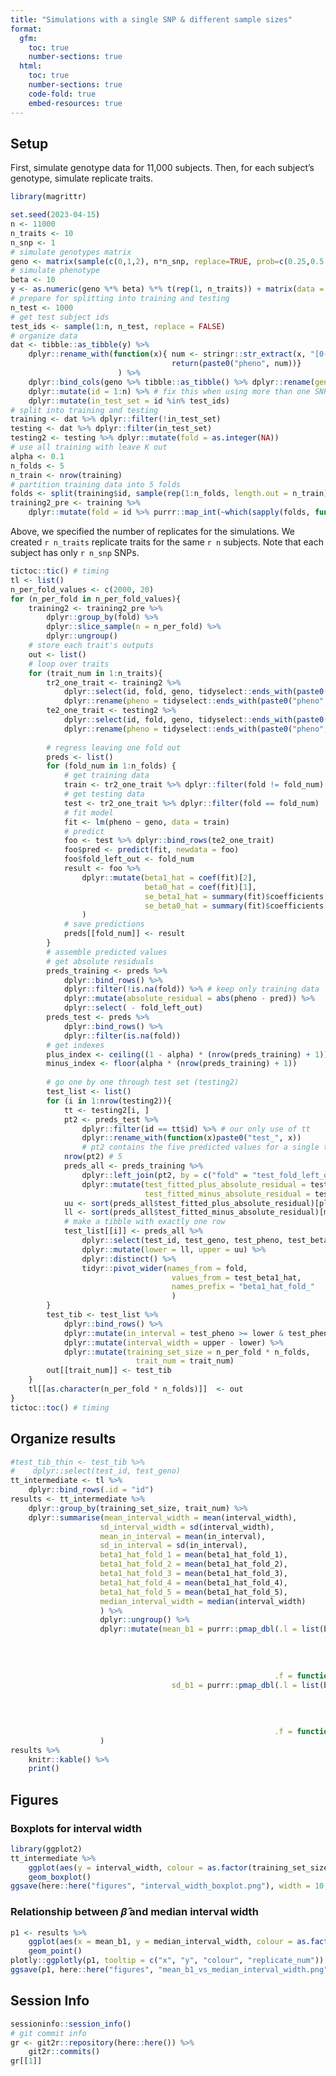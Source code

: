 ```yaml
---
title: "Simulations with a single SNP & different sample sizes"
format:
  gfm:
    toc: true
    number-sections: true
  html: 
    toc: true
    number-sections: true
    code-fold: true
    embed-resources: true
---
```


## Setup

First, simulate genotype data for 11,000 subjects. Then, for each subject's genotype, simulate replicate traits.

```r
library(magrittr)
```



```r
set.seed(2023-04-15)
n <- 11000
n_traits <- 10
n_snp <- 1
# simulate genotypes matrix
geno <- matrix(sample(c(0,1,2), n*n_snp, replace=TRUE, prob=c(0.25,0.5,0.25)), nrow=n, ncol=n_snp)
# simulate phenotype
beta <- 10
y <- as.numeric(geno %*% beta) %*% t(rep(1, n_traits)) + matrix(data = rnorm(n * n_traits), nrow = n, ncol = n_traits)
# prepare for splitting into training and testing
n_test <- 1000
# get test subject ids
test_ids <- sample(1:n, n_test, replace = FALSE)
# organize data
dat <- tibble::as_tibble(y) %>%
    dplyr::rename_with(function(x){ num <- stringr::str_extract(x, "[0-9]+")
                                    return(paste0("pheno", num))}
                        ) %>%
    dplyr::bind_cols(geno %>% tibble::as_tibble() %>% dplyr::rename(geno = 1)) %>%
    dplyr::mutate(id = 1:n) %>% # fix this when using more than one SNP
    dplyr::mutate(in_test_set = id %in% test_ids)
# split into training and testing
training <- dat %>% dplyr::filter(!in_test_set)
testing <- dat %>% dplyr::filter(in_test_set)
testing2 <- testing %>% dplyr::mutate(fold = as.integer(NA))
# use all training with leave K out
alpha <- 0.1
n_folds <- 5
n_train <- nrow(training)
# partition training data into 5 folds
folds <- split(training$id, sample(rep(1:n_folds, length.out = n_train)))
training2_pre <- training %>% 
    dplyr::mutate(fold = id %>% purrr::map_int(~which(sapply(folds, function(x) . %in% x))))
```

Above, we specified the number of replicates for the simulations. We created
`r n_traits` replicate traits for the same `r n` subjects. Note that each 
subject has only `r n_snp` SNPs. 



```r
tictoc::tic() # timing
tl <- list()
n_per_fold_values <- c(2000, 20)
for (n_per_fold in n_per_fold_values){
    training2 <- training2_pre %>%
        dplyr::group_by(fold) %>%
        dplyr::slice_sample(n = n_per_fold) %>%
        dplyr::ungroup()
    # store each trait's outputs
    out <- list()
    # loop over traits
    for (trait_num in 1:n_traits){
        tr2_one_trait <- training2 %>%
            dplyr::select(id, fold, geno, tidyselect::ends_with(paste0("pheno", trait_num))) %>%
            dplyr::rename(pheno = tidyselect::ends_with(paste0("pheno", trait_num)))
        te2_one_trait <- testing2 %>%
            dplyr::select(id, fold, geno, tidyselect::ends_with(paste0("pheno", trait_num))) %>%
            dplyr::rename(pheno = tidyselect::ends_with(paste0("pheno", trait_num)))
        
        # regress leaving one fold out
        preds <- list()
        for (fold_num in 1:n_folds) {
            # get training data
            train <- tr2_one_trait %>% dplyr::filter(fold != fold_num)
            # get testing data
            test <- tr2_one_trait %>% dplyr::filter(fold == fold_num)
            # fit model
            fit <- lm(pheno ~ geno, data = train)
            # predict
            foo <- test %>% dplyr::bind_rows(te2_one_trait)
            foo$pred <- predict(fit, newdata = foo)
            foo$fold_left_out <- fold_num
            result <- foo %>%
                dplyr::mutate(beta1_hat = coef(fit)[2],
                              beta0_hat = coef(fit)[1],
                              se_beta1_hat = summary(fit)$coefficients[2, 2],
                              se_beta0_hat = summary(fit)$coefficients[1, 2]
                )
            # save predictions
            preds[[fold_num]] <- result
        }
        # assemble predicted values
        # get absolute residuals
        preds_training <- preds %>%
            dplyr::bind_rows() %>%
            dplyr::filter(!is.na(fold)) %>% # keep only training data
            dplyr::mutate(absolute_residual = abs(pheno - pred)) %>%
            dplyr::select( - fold_left_out)
        preds_test <- preds %>%
            dplyr::bind_rows() %>%
            dplyr::filter(is.na(fold))
        # get indexes
        plus_index <- ceiling((1 - alpha) * (nrow(preds_training) + 1))
        minus_index <- floor(alpha * (nrow(preds_training) + 1))
    
        # go one by one through test set (testing2)
        test_list <- list()
        for (i in 1:nrow(testing2)){
            tt <- testing2[i, ]
            pt2 <- preds_test %>% 
                dplyr::filter(id == tt$id) %>% # our only use of tt
                dplyr::rename_with(function(x)paste0("test_", x)) 
                # pt2 contains the five predicted values for a single test subject
            nrow(pt2) # 5
            preds_all <- preds_training %>%
                dplyr::left_join(pt2, by = c("fold" = "test_fold_left_out")) %>%
                dplyr::mutate(test_fitted_plus_absolute_residual = test_pred + absolute_residual, 
                              test_fitted_minus_absolute_residual = test_pred - absolute_residual) 
            uu <- sort(preds_all$test_fitted_plus_absolute_residual)[plus_index]
            ll <- sort(preds_all$test_fitted_minus_absolute_residual)[minus_index]
            # make a tibble with exactly one row
            test_list[[i]] <- preds_all %>%
                dplyr::select(test_id, test_geno, test_pheno, test_beta1_hat, fold) %>%
                dplyr::mutate(lower = ll, upper = uu) %>%
                dplyr::distinct() %>%
                tidyr::pivot_wider(names_from = fold, 
                                    values_from = test_beta1_hat,
                                    names_prefix = "beta1_hat_fold_"
                                    )
        }
        test_tib <- test_list %>%
            dplyr::bind_rows() %>%
            dplyr::mutate(in_interval = test_pheno >= lower & test_pheno <= upper) %>%
            dplyr::mutate(interval_width = upper - lower) %>%
            dplyr::mutate(training_set_size = n_per_fold * n_folds,
                            trait_num = trait_num)
        out[[trait_num]] <- test_tib
    }
    tl[[as.character(n_per_fold * n_folds)]]  <- out
}
tictoc::toc() # timing
```

## Organize results


```r
#test_tib_thin <- test_tib %>%
#    dplyr::select(test_id, test_geno)
tt_intermediate <- tl %>%
    dplyr::bind_rows(.id = "id") 
results <- tt_intermediate %>%
    dplyr::group_by(training_set_size, trait_num) %>%
    dplyr::summarise(mean_interval_width = mean(interval_width),
                    sd_interval_width = sd(interval_width),
                    mean_in_interval = mean(in_interval),
                    sd_in_interval = sd(in_interval), 
                    beta1_hat_fold_1 = mean(beta1_hat_fold_1),
                    beta1_hat_fold_2 = mean(beta1_hat_fold_2),
                    beta1_hat_fold_3 = mean(beta1_hat_fold_3),
                    beta1_hat_fold_4 = mean(beta1_hat_fold_4),
                    beta1_hat_fold_5 = mean(beta1_hat_fold_5),
                    median_interval_width = median(interval_width)
                    ) %>%
                    dplyr::ungroup() %>%
                    dplyr::mutate(mean_b1 = purrr::pmap_dbl(.l = list(beta1_hat_fold_1,
                                                                        beta1_hat_fold_2, 
                                                                        beta1_hat_fold_3, 
                                                                        beta1_hat_fold_4,
                                                                         beta1_hat_fold_5), 
                                                           .f = function(x, y, z, w, v) mean(c(x, y, z, w, v))),
                                    sd_b1 = purrr::pmap_dbl(.l = list(beta1_hat_fold_1,
                                                                        beta1_hat_fold_2, 
                                                                        beta1_hat_fold_3, 
                                                                        beta1_hat_fold_4,
                                                                         beta1_hat_fold_5), 
                                                           .f = function(x, y, z, w, v) sd(c(x, y, z, w, v)))
                    ) 
results %>%
    knitr::kable() %>%
    print()

```


## Figures

### Boxplots for interval width

```r
library(ggplot2)
tt_intermediate %>%
    ggplot(aes(y = interval_width, colour = as.factor(training_set_size), x = as.factor(trait_num)))  +
    geom_boxplot()
ggsave(here::here("figures", "interval_width_boxplot.png"), width = 10, height = 10)
```

### Relationship between $\hat\beta$ and median interval width

```r
p1 <- results %>%
    ggplot(aes(x = mean_b1, y = median_interval_width, colour = as.factor(training_set_size), replicate_num = trait_num)) +
    geom_point()
plotly::ggplotly(p1, tooltip = c("x", "y", "colour", "replicate_num"))
ggsave(p1, here::here("figures", "mean_b1_vs_median_interval_width.png"), width = 10, height = 10)
```



## Session Info

```r
sessioninfo::session_info()
# git commit info
gr <- git2r::repository(here::here()) %>%
    git2r::commits()
gr[[1]] 
```
